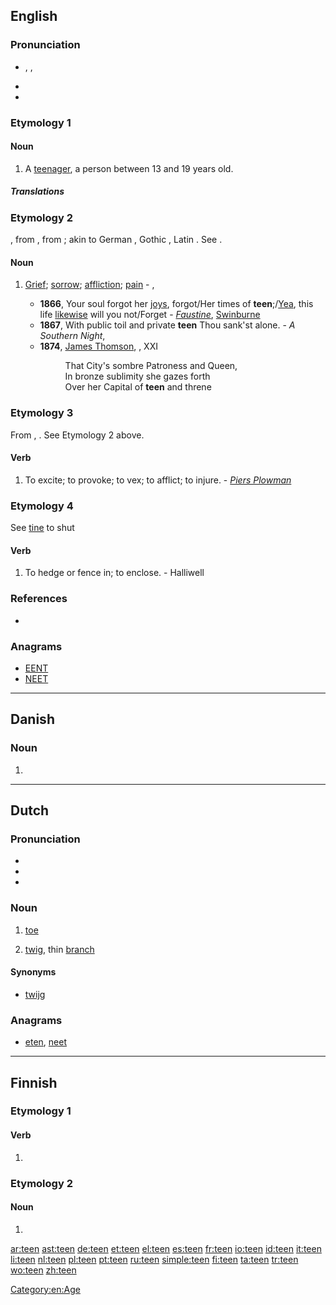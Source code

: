 {{also|-teen}}
==English==

===Pronunciation===
* {{enPR|tēn}}, {{IPA|/tiːn/}}, {{SAMPA|/ti:n/}}
* {{rhymes|iːn}}
* {{audio|en-us-teen.ogg|Audio (US)}}

===Etymology 1===
{{back-form|teenager}}

====Noun====
{{en-noun}}

# A [[teenager]], a person between 13 and 19 years old.

=====Translations=====
{{trans-see|teenager}}

===Etymology 2===
{{etyl|enm}} {{term|tene|lang=enm}}, from {{etyl|ang}} {{term|teona|teōna|reproach, wrong|lang=ang}}, from {{term|teon|teōn|to accuse|lang=ang}}; akin to German {{term|zeihen|lang=de}}, Gothic {{term|𐌲𐌰𐍄𐌴𐌹𐌷𐌰𐌽|tr=gateihan||to tell, announce|lang=got}}, Latin {{term|dicere|dīcere|to say|lang=la}}. See {{term|token}}.

====Noun====
{{en-noun}}

# {{archaic}} [[grief|Grief]]; [[sorrow]]; [[affliction]]; [[pain]] - {{w|Geoffrey Chaucer}}, {{w|Edmund Spenser}}
#* '''1866''', Your soul forgot her [[joy]]s, forgot/Her times of '''teen''';/[[Yea]], this life [[likewise]] will you not/Forget - ''[[Wikisource:Faustine|Faustine]]'', [[w:Algernon Swinburne|Swinburne]]
#* '''1867''', With public toil and private '''teen''' Thou sank'st alone. - ''A Southern Night'', {{w|Matthew Arnold}}
#* '''1874''', [[w:James Thomson (B.V.)|James Thomson]], {{w|The City of Dreadful Night}}, XXI
#*: That City's sombre Patroness and Queen,
#*: In bronze sublimity she gazes forth
#*: Over her Capital of '''teen''' and threne

===Etymology 3===
From {{etyl|ang}} {{term|teónian|lang=ang}}, {{term|tnan||to slander, vex|lang=ang}}. See Etymology 2 above.

====Verb====
{{en-verb}}

# {{transitive|obsolete}} To excite; to provoke; to vex; to afflict; to injure. - ''[[Piers Plowman]]''

===Etymology 4===
See [[tine]] to shut

====Verb====
{{en-verb}}

# {{transitive|obsolete|provincial}} To hedge or fence in; to enclose. - Halliwell<!--?-->

===References===
* {{R:Webster 1913}}

===Anagrams===
* [[EENT#English|EENT]]
* [[NEET#English|NEET]]

[[Category:en:Age]]

----

==Danish==

===Noun===
{{infl|da|noun form|g=c}}

# {{form of|singular definite|te|lang=da}}

----

==Dutch==

===Pronunciation===
* {{rhymes|eːn|lang=nl}}
* {{audio|Nl-teen.ogg|audio}}
* {{IPA|/ˈteːn/|lang=nl}}

===Noun===
{{nl-noun|g=m|tenen|teentje}}

# {{anatomy|lang=nl}} [[toe]]
# [[twig]], thin [[branch]]

====Synonyms====
* {{sense|twig}} [[twijg]]

===Anagrams===
* [[eten#Dutch|eten]], [[neet#Dutch|neet]]

----

==Finnish==

===Etymology 1===

====Verb====
{{infl|fi}}

# {{fi-verb form of|pn=1s|tm=pres|tehdä}}

===Etymology 2===

====Noun====
{{infl|fi}}

# {{fi-form of|tee|type=noun|case=genitive|pl=singular}}

{{count page|[[Wiktionary:Page count]]}}

[[ar:teen]]
[[ast:teen]]
[[de:teen]]
[[et:teen]]
[[el:teen]]
[[es:teen]]
[[fr:teen]]
[[io:teen]]
[[id:teen]]
[[it:teen]]
[[li:teen]]
[[nl:teen]]
[[pl:teen]]
[[pt:teen]]
[[ru:teen]]
[[simple:teen]]
[[fi:teen]]
[[ta:teen]]
[[tr:teen]]
[[wo:teen]]
[[zh:teen]]